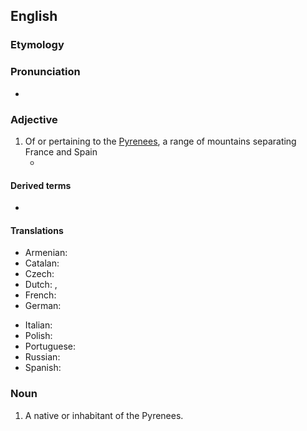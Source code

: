 ==English==

===Etymology===
{{suffix|en|Pyrenees|ean}}

===Pronunciation===
* {{IPA|en|/ˌpɪɹəˈniːən/}}

===Adjective===
{{en-adj|-}}

# Of or pertaining to the [[Pyrenees]], a range of mountains separating France and Spain
#* {{quote-book|en|year=1845|author=Selina Bunbury|title=Evenings in the Pyrenées|passage=Pierre held his berret<!--sic--> in his hand, and the boldness of the '''Pyrenean''' hunter was strangely overcome in the absence of all apparent danger: he really knew not what he did or what he said.}}

====Derived terms====
* {{l|en|Pyrenean desman}}

====Translations====
{{trans-top|of or pertaining to the Pyrenees}}
* Armenian: {{t|hy|պիրենեյան}}
* Catalan: {{t+|ca|pirinenc}}
* Czech: {{t+|cs|pyrenejský}}
* Dutch: {{t+|nl|Pyrenees}}, {{t+|nl|Pyrenese}}
* French: {{t+|fr|pyrénéen|m}}
* German: {{t|de|pyrenäisch}}
{{trans-mid}}
* Italian: {{t|it|pirenaico}}
* Polish: {{t+|pl|pirenejski}}
* Portuguese: {{t|pt|pirenaico}}
* Russian: {{t+|ru|пирене́йский}}
* Spanish: {{t+|es|pirenaico}}
{{trans-bottom}}

===Noun===
{{en-noun}}

# A native or inhabitant of the Pyrenees.